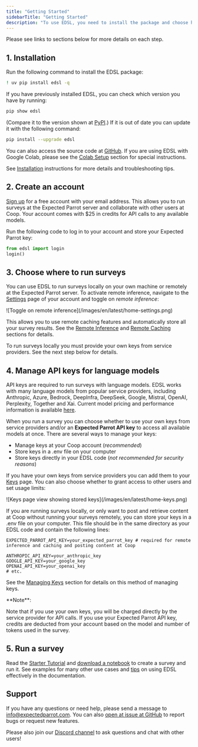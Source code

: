 ```yaml
---
title: "Getting Started"
sidebarTitle: "Getting Started"
description: "To use EDSL, you need to install the package and choose how to access language models."
---
```


Please see links to sections below for more details on each step.

## 1. Installation

Run the following command to install the EDSL package:

```bash
! uv pip install edsl -q
```

If you have previously installed EDSL, you can check which version you have by running:

```bash
pip show edsl
```

(Compare it to the version shown at [PyPI](https://pypi.org/project/edsl/).) If it is out of date you can update it with the following command:

```bash
pip install --upgrade edsl
```

You can also access the source code at [GitHub](https://github.com/expectedparrot/edsl). If you are using EDSL with Google Colab, please see the [Colab Setup](/en/latest/colab_setup) section for special instructions.

See [Installation](/en/latest/installation) instructions for more details and troubleshooting tips.

## 2. Create an account

[Sign up](https://www.expectedparrot.com/login) for a free account with your email address. This allows you to run surveys at the Expected Parrot server and collaborate with other users at Coop. Your account comes with $25 in credits for API calls to any available models.

Run the following code to log in to your account and store your Expected Parrot key:

```python
from edsl import login
login()
```

## 3. Choose where to run surveys

You can use EDSL to run surveys locally on your own machine or remotely at the Expected Parrot server. To activate remote inference, navigate to the [Settings](https://www.expectedparrot.com/home/settings) page of your account and toggle on *remote inference*:

<Frame>
![Toggle on remote inference](/images/en/latest/home-settings.png)
</Frame>

This allows you to use remote caching features and automatically store all your survey results. See the [Remote Inference](/en/latest/remote_inference) and [Remote Caching](/en/latest/remote_caching) sections for details.

To run surveys locally you must provide your own keys from service providers. See the next step below for details.

## 4. Manage API keys for language models

API keys are required to run surveys with language models. EDSL works with many language models from popular service providers, including Anthropic, Azure, Bedrock, DeepInfra, DeepSeek, Google, Mistral, OpenAI, Perplexity, Together and Xai. Current model pricing and performance information is available [here](https://www.expectedparrot.com/getting-started/coop-pricing).

When you run a survey you can choose whether to use your own keys from service providers and/or an **Expected Parrot API key** to access all available models at once. There are several ways to manage your keys:

- Manage keys at your Coop account (*recommended*)
- Store keys in a .env file on your computer
- Store keys directly in your EDSL code (*not recommended for security reasons*)

If you have your own keys from service providers you can add them to your [Keys](https://www.expectedparrot.com/home/keys) page. You can also choose whether to grant access to other users and set usage limits:

<Frame>
![Keys page view showing stored keys](/images/en/latest/home-keys.png)
</Frame>

If you are running surveys locally, or only want to post and retrieve content at Coop without running your surveys remotely, you can store your keys in a .env file on your computer. This file should be in the same directory as your EDSL code and contain the following lines:

```
EXPECTED_PARROT_API_KEY=your_expected_parrot_key # required for remote inference and caching and posting content at Coop

ANTHROPIC_API_KEY=your_anthropic_key
GOOGLE_API_KEY=your_google_key
OPENAI_API_KEY=your_openai_key
# etc.
```

See the [Managing Keys](/en/latest/api_keys) section for details on this method of managing keys.

<Note>
**Note**:

Note that if you use your own keys, you will be charged directly by the service provider for API calls. If you use your Expected Parrot API key, credits are deducted from your account based on the model and number of tokens used in the survey.
</Note>

## 5. Run a survey

Read the [Starter Tutorial](/en/latest/starter_tutorial) and [download a notebook](https://www.expectedparrot.com/content/179b3a78-2505-4568-acd9-c09d18953288) to create a survey and run it. See examples for many other use cases and [tips](/en/latest/checklist) on using EDSL effectively in the documentation.

## Support

If you have any questions or need help, please send a message to info@expectedparrot.com. You can also [open at issue at GitHub](https://github.com/expectedparrot/edsl/issues/new?template=Blank+issue) to report bugs or request new features.

Please also join our [Discord channel](https://discord.com/invite/mxAYkjfy9m) to ask questions and chat with other users!
